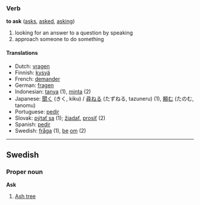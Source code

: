 ===Verb===
'''to ask''' ([[asks]], [[asked]], [[asking]])

# looking for an answer to a question by speaking
# approach someone to do something

====Translations====
*Dutch: [[vragen]]
*Finnish: [[kysyä]]
*French: [[demander]]
*German: [[fragen]]
*Indonesian: [[tanya]] (1), [[minta]] (2)
*Japanese: [[聞く]] (きく, kiku) / [[尋ねる]] (たずねる, tazuneru) (1), [[頼む]] (たのむ, tanomu)
*Portuguese: [[pedir]]
*Slovak: [[pýtať sa]] (1); [[žiadať]], [[prosiť]] (2)
*Spanish: [[pedir]]
*Swedish: [[fråga]] (1), [[be]] [[om]] (2)

----

==Swedish==
===Proper noun===
'''Ask'''

# [[Ash tree]]